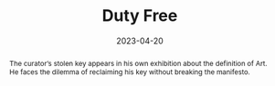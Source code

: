 ---
title: Duty Free
tags:
    - post-production
    - music
abstract: The curator’s stolen key appears in his own exhibition about the definition of Art. He faces the dilemma of reclaiming his key without breaking the manifesto.
role: Composer / Sound Designer
date: 2023-04-20
client: Jacky Liu
---
